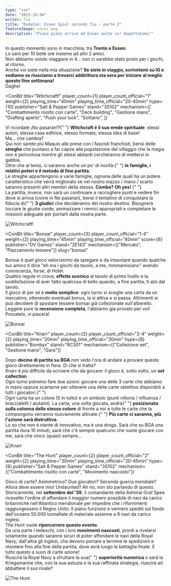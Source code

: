 ```yaml
---
type: "con"
date: "2023-10-04"
writer: Tia
title: "DudeCon: Essen Spiel secondo Tia - parte 2"
featureImage: cover.png
description: "Piano piano arrivo ad Essen anche io! Aspettatemi!"
---
```


<FundingIntro>
  In questo momento sono in macchina, tra <strong>Trento e Essen</strong>.
  <br />
  Lo sarò per 10 belle ore insieme ad altri 2 amici.
  <br />
  Non abbiamo voluto viaggiare in 4... non ci sarebbe stato posto per i giochi,
  al ritorno. <br />
  Anche voi siete nella mia situazione? <strong>
    Se siete in viaggio, scrivetemi su IG e vediamo se riusciamo a trovarci
    addirittura sta sera per iniziare al meglio questo fine settimana!
  </strong>
  <br />
  Daghe!
</FundingIntro>

<ConBit
  title="Witchcraft!"
  player_count={1}
  player_count_official="1"
  weight={2}
  playing_time="40min"
  playing_time_official="20-40min"
  hype={10}
  publisher="Salt & Pepper Games"
  stand="3S102"
  mechanism={[
    "Combattimento risolto con carte",
    "Deck building",
    "Gestione mano",
    "Drafting aperto",
    "Push your luck",
    "Solitario",
  ]}
>
  Vi ricordate <Link to="/reviews/no-pasaran/">¡No pasarán!</Link>?{" "}
  <strong>Witchcraft è il suo erede spirituale</strong>: stessi autori, stessa
  casa editrice, stesso formato, stessa idea di base!
  <br />
  Ma... che cambia? <br />
  Qui non sarete più Maquis alle prese con i fascisti franchisti, bensì delle <strong>
    streghe
  </strong>
  che puntano a far capire alla popolazione del villaggio che la magia non è
  pericolosa mentre gli stessi abitanti cercheranno di mettervi in gabbia.
  <br />
  Oltre che al tema, ci saranno anche un po' di novità:{" "}
  <strong>le famiglie, i relativi poteri e il metodo di fine partita</strong>.
  <br />
  Le streghe appartengono a varie famiglie, ognuna delle quali ha un potere
  caratteristico che verrà migliorato se nel nostro mazzo / mano / scarto
  saranno presenti altri membri della stessa. <strong>
    Combo? Oh yes!
  </strong>{" "}
  <br />
  La partita, invece, non sarà un continuare a raccogliere punti e vedere fin dove
  si arriva (come in No pasaran), bensì il tentativo di conquistare la fiducia di{" "}
  <strong>3 giudici</strong> che decideranno del nostro destino. Bisognerà toccare
  le giuste corde, ammazzare i nemici appropriati e completare le missioni adeguate
  per portarli dalla nostra parte.
</ConBit>

<img src="witchcraft.png?t=1" alt="Witchcraft!" />

<ConBit
  title="Bonsai"
  player_count={3}
  player_count_official="1-4"
  weight={2}
  playing_time="45min"
  playing_time_official="40min"
  score={8}
  publisher="DV Games"
  stand="2E143"
  mechanism={["Mercato", "Piazzamento tessere"]}
  slug="bonsai"
>
  Bonsai è quel gioco velocissimo da spiegare e da intavolare quando qualche tuo
  amico ti dice "eh ma i giochi da tavolo, a me, mmmannoiano" avendo conoscenza,
  forse, di Hotel. <br />
  Quattro regole in croce, <strong>effetto scenico</strong> al tavolo di primo livello
  e la soddisfazione di aver fatto qualcosa di bello quando, a fine partita, ti alzi
  dal tavolo.
  <br />
  Il gioco di per sé è <strong>molto semplice</strong>: ogni turno si sceglie una
  carta da un mercatino, ottenendo eventuali bonus, la si attiva e si passa. Altrimenti
  si può decidere di spostare tessere bonsai già collezionate sull'alberello.
  <br />
  Leggete pure la <strong>recensione completa</strong>, l'abbiamo gia provato per
  voi!
  <br />
  Provatelo, vi piacerà!
</ConBit>

<img src="bonsai.jpg?t=1" alt="Bonsai" />

<ConBit
  title="Knarr"
  player_count={2}
  player_count_official="2-4"
  weight={2}
  playing_time="20min"
  playing_time_official="30min"
  hype={8}
  publisher="Bombyx"
  stand="6C301"
  mechanism={["Collezione set", "Gestione mano", "Gara"]}
>
  Dopo <strong>decine di partite su BGA</strong> non vedo l'ora di andare a
  provare questo gioco direttamente in fiera. Di che si tratta? <br />
  Knarr è più difficile da scrivere che da giocare: il gioco è, sotto sotto, un <strong>
    set collection
  </strong>.
  <br />
  Ogni turno potremo fare due azioni: giocare una delle 3 carte che abbiamo in mano
  oppure scartarne per ottenere una delle carte obiettivo disponibili a tutti i giocatori.{" "}
  <br />
  Ogni carta ha un colore (5 in tutto) e un simbolo (punti vittoria / influenza
  / braccialetti / aiutanti). La carta, una volta giocata, andrà{" "}
  <strong>posizionata sulla colonna dello stesso colore</strong> di fronte a noi
  e tutte le carte che la compongono verranno nuovamente attivate.{" "}
  <strong>Più carte ci saranno, più l'azione sarà distruttiva</strong>.
  <br />
  Lo so che non è niente di innovativo, ma è una droga. Sarà che su BGA una
  partita dura 10 minuti, sarà che c'è sempre qualcuno che vuole giocare con me,
  sarà che vinco (quasi) sempre...
</ConBit>

<img src="knarr.png?t=1" alt="Knarr" />

<ConBit
  title="The Hunt"
  player_count={2}
  player_count_official="2"
  weight={2}
  playing_time="30min"
  playing_time_official="20-45min"
  hype={8}
  publisher="Salt & Pepper Games"
  stand="3S102"
  mechanism={["Combattimento risolto con carte", "Movimento nascosto"]}
>
  Gioco di carte? Asimmetrico? Due giocatori? Seconda guerra mondiale? Allora
  deve essere mio! <Link to="/reviews/undaunted-north-africa/">Undaunted</Link>?
  Ah no, non sto parlando di questo.
  <br />
  Storicamente, nel <strong>settembre del '39</strong>, il comandante della
  Admiral Graf Spee ricevette l'ordine di affondare il maggior numero possibile
  di navi da carico britanniche nell'Atlantico meridionale per impedire che i
  rifornimenti raggiungessero il Regno Unito. Il piano funzionò e vennero
  spediti sul fondo dell'oceano 50.000 tonnellate di materiale assieme a 9 navi
  da carico inglesi. <br />
  The Hunt vuole <strong>ripercorrere questo evento</strong>. <br />
  Da una parte i tedeschi, con i loro <strong>movimenti nascosti</strong>,
  pronti a rivelarsi solamente quando saranno sicuri di poter affondare le navi
  della Royal Navy; dall'altra gli inglesi, che devono portare a termine le
  spedizioni e resistere fino alla fine della partita, dove avrà luogo la
  battaglia finale. E tutto questo a suon di carte azione!
  <br />
  Riuscirà la Royal Navy a sfruttare la sua{" "}
  <strong>superiorità numerica</strong> o sarà la Kriegsmarine che, con la sua
  astuzia e la sua raffinata strategia, riuscirà ad abbattere il suo rivale?
</ConBit>

<img src="the-hunt.png?t=1" alt="The Hunt" />

